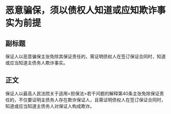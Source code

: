 # 恶意骗保，须以债权人知道或应知欺诈事实为前提
## 副标题
保证人以恶意骗保主张免除其保证责任的，需证明债权人在签订保证合同时，知道或应当知道主债务人欺诈事实。
## 正文
保证人以最高人民法院关于适用<担保法>若干问题的解释第40条主张免除保证责任的，不仅要证明主债务人存在欺诈保证人，且需证明债权人在签订保证合同时，知道或应当知道主债务人对保证人构成欺诈。